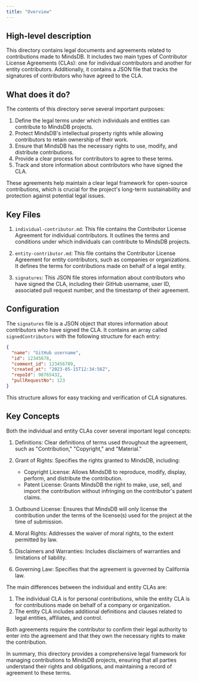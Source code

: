```yaml
---
title: "Overview"
---
```


## High-level description

This directory contains legal documents and agreements related to contributions made to MindsDB. It includes two main types of Contributor License Agreements (CLAs): one for individual contributors and another for entity contributors. Additionally, it contains a JSON file that tracks the signatures of contributors who have agreed to the CLA.

## What does it do?

The contents of this directory serve several important purposes:

1. Define the legal terms under which individuals and entities can contribute to MindsDB projects.
2. Protect MindsDB's intellectual property rights while allowing contributors to retain ownership of their work.
3. Ensure that MindsDB has the necessary rights to use, modify, and distribute contributions.
4. Provide a clear process for contributors to agree to these terms.
5. Track and store information about contributors who have signed the CLA.

These agreements help maintain a clear legal framework for open-source contributions, which is crucial for the project's long-term sustainability and protection against potential legal issues.

## Key Files

1. `individual-contributor.md`: This file contains the Contributor License Agreement for individual contributors. It outlines the terms and conditions under which individuals can contribute to MindsDB projects.

2. `entity-contributor.md`: This file contains the Contributor License Agreement for entity contributors, such as companies or organizations. It defines the terms for contributions made on behalf of a legal entity.

3. `signatures`: This JSON file stores information about contributors who have signed the CLA, including their GitHub username, user ID, associated pull request number, and the timestamp of their agreement.

## Configuration

The `signatures` file is a JSON object that stores information about contributors who have signed the CLA. It contains an array called `signedContributors` with the following structure for each entry:

```json
{
  "name": "GitHub username",
  "id": 12345678,
  "comment_id": 123456789,
  "created_at": "2023-05-15T12:34:56Z",
  "repoId": 98765432,
  "pullRequestNo": 123
}
```

This structure allows for easy tracking and verification of CLA signatures.

## Key Concepts

Both the individual and entity CLAs cover several important legal concepts:

1. Definitions: Clear definitions of terms used throughout the agreement, such as "Contribution," "Copyright," and "Material."

2. Grant of Rights: Specifies the rights granted to MindsDB, including:
   - Copyright License: Allows MindsDB to reproduce, modify, display, perform, and distribute the contribution.
   - Patent License: Grants MindsDB the right to make, use, sell, and import the contribution without infringing on the contributor's patent claims.

3. Outbound License: Ensures that MindsDB will only license the contribution under the terms of the license(s) used for the project at the time of submission.

4. Moral Rights: Addresses the waiver of moral rights, to the extent permitted by law.

5. Disclaimers and Warranties: Includes disclaimers of warranties and limitations of liability.

6. Governing Law: Specifies that the agreement is governed by California law.

The main differences between the individual and entity CLAs are:

1. The individual CLA is for personal contributions, while the entity CLA is for contributions made on behalf of a company or organization.
2. The entity CLA includes additional definitions and clauses related to legal entities, affiliates, and control.

Both agreements require the contributor to confirm their legal authority to enter into the agreement and that they own the necessary rights to make the contribution.

In summary, this directory provides a comprehensive legal framework for managing contributions to MindsDB projects, ensuring that all parties understand their rights and obligations, and maintaining a record of agreement to these terms.
